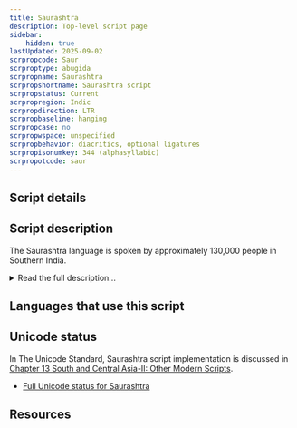 ```yaml
---
title: Saurashtra
description: Top-level script page
sidebar:
    hidden: true
lastUpdated: 2025-09-02
scrpropcode: Saur
scrproptype: abugida
scrpropname: Saurashtra
scrpropshortname: Saurashtra script
scrpropstatus: Current
scrpropregion: Indic
scrpropdirection: LTR
scrpropbaseline: hanging
scrpropcase: no
scrpropwspace: unspecified
scrpropbehavior: diacritics, optional ligatures
scrpropisonumkey: 344 (alphasyllabic)
scrpropotcode: saur
---
```



## Script details

<ScriptDetails />

## Script description

The Saurashtra language is spoken by approximately 130,000 people in Southern India.

<details>
<summary>Read the full description...</summary>The Saurashtra script is of Brahmic origin, although its exact derivation is not known. Unlike most of the surrounding Dravidian languages, Saurashtra is Indo-European. The language has its own script of the same name, but is also written in the Tamil, Telugu, and Devanagari scripts. There is some debate amongst speakers of the Saurashtra language as to which script is best suited to the language.

The Saurashtra script is an abugida, that is, each letter represents a consonant+vowel syllable. There are thirty-four such letters. An unmarked letter represents a syllable with the inherent vowel [a]; letters can be marked with one of eleven vowel diacritics to represent a syllable with a different vowel. Vowel diacritics are attached to the top right corner of a base letter or written alongside it. There are also twelve letters for writing independent vowels (i.e. word-initial vowels). The four vocalic liquid letters _r_, _ru_, _l_ and _lu_ behave in the same way as vowels, so are often included in the vowel class.

Early Saurashtra texts use a number of complex conjunct forms for writing consonant clusters. However, when the script was restructured in the 1880s these were abandoned in favour of a _virama_ diacritic, which silences the inherent vowel of the first consonant in a cluster.

The script uses a letter called _upakshara_, a dependent consonant sign which attaches nasals and liquids to aspirate them. That is, the letter _m_ with _upakshara_ attached represents [mha]. An aspirated nasal or liquid which is followed by a vowel other than [a] is written with the vowel diacritic attached to the _upakshara_, not to the base letter. Some analyses of the script class aspirated nasal and liquids as a separate set of single discrete letters comprised of two parts.

There is a script-specific set of numbers 0-9, some of which closely resemble Devanagari digits. The widely-attested Indic punctuation marks danda and double danda are used to mark the end of a sentence or clause. Latin comma, full stop and question mark symbols are also used.
</details>

## Languages that use this script

<WsList script='Saur' wsMax='5' />

## Unicode status

In The Unicode Standard, Saurashtra script implementation is discussed in [Chapter 13 South and Central Asia-II: Other Modern Scripts](http://www.unicode.org/versions/latest/ch13.pdf).

- [Full Unicode status for Saurashtra](/scrlang/unicode/saur-unicode.md)



## Resources

<ScriptResources detailSummary='seemore' />

